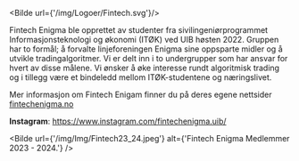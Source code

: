 
<Bilde url={'/img/Logoer/Fintech.svg'}/>


<Cookie />

Fintech Enigma ble opprettet av studenter fra sivilingeniørprogrammet Informasjonsteknologi og økonomi (ITØK) ved UIB høsten 2022. 
Gruppen har to formål; å forvalte linjeforeningen Enigma sine oppsparte midler og å utvikle tradingalgoritmer. Vi er delt inn i to undergrupper som har ansvar for hvert av disse målene. 
Vi ønsker å øke interesse rundt algoritmisk trading og i tillegg være et bindeledd mellom ITØK-studentene og næringslivet.

Mer informasjon om Fintech Enigam finner du på deres egene nettsider <a href='https://fintechenigmaweb.onrender.com/'>fintechenigma.no</a>

**Instagram**: <a href='https://www.instagram.com/fintechenigma.uib/'>https://www.instagram.com/fintechenigma.uib/</a>

<Bilde url={'/img/Img/Fintech23_24.jpeg'} alt={'Fintech Enigma Medlemmer 2023 - 2024.'} />